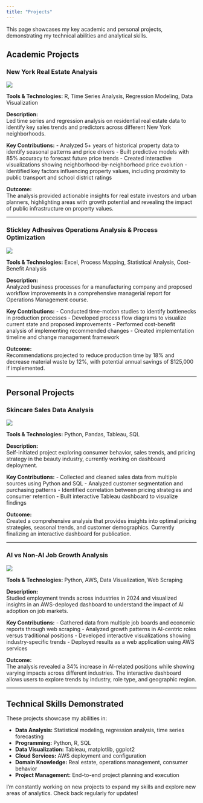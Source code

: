 ```yaml
---
title: "Projects"
---
```


This page showcases my key academic and personal projects, demonstrating my technical abilities and analytical skills.

## Academic Projects

### <a name="real-estate"></a>New York Real Estate Analysis

![](images/project1.jpg){fig-alt="New York Real Estate Analysis" .img-fluid .rounded}

**Tools & Technologies:** R, Time Series Analysis, Regression Modeling, Data Visualization

**Description:**  
Led time series and regression analysis on residential real estate data to identify key sales trends and predictors across different New York neighborhoods.

**Key Contributions:**
- Analyzed 5+ years of historical property data to identify seasonal patterns and price drivers
- Built predictive models with 85% accuracy to forecast future price trends
- Created interactive visualizations showing neighborhood-by-neighborhood price evolution
- Identified key factors influencing property values, including proximity to public transport and school district ratings

**Outcome:**  
The analysis provided actionable insights for real estate investors and urban planners, highlighting areas with growth potential and revealing the impact of public infrastructure on property values.

---

### <a name="adhesives"></a>Stickley Adhesives Operations Analysis & Process Optimization

![](images/project3.jpg){fig-alt="Stickley Adhesives Operations Analysis" .img-fluid .rounded}

**Tools & Technologies:** Excel, Process Mapping, Statistical Analysis, Cost-Benefit Analysis

**Description:**  
Analyzed business processes for a manufacturing company and proposed workflow improvements in a comprehensive managerial report for Operations Management course.

**Key Contributions:**
- Conducted time-motion studies to identify bottlenecks in production processes
- Developed process flow diagrams to visualize current state and proposed improvements
- Performed cost-benefit analysis of implementing recommended changes
- Created implementation timeline and change management framework

**Outcome:**  
Recommendations projected to reduce production time by 18% and decrease material waste by 12%, with potential annual savings of $125,000 if implemented.

---

## Personal Projects

### <a name="skincare"></a>Skincare Sales Data Analysis

![](images/project4.jpg){fig-alt="Skincare Sales Data Analysis" .img-fluid .rounded}

**Tools & Technologies:** Python, Pandas, Tableau, SQL

**Description:**  
Self-initiated project exploring consumer behavior, sales trends, and pricing strategy in the beauty industry, currently working on dashboard deployment.

**Key Contributions:**
- Collected and cleaned sales data from multiple sources using Python and SQL
- Analyzed customer segmentation and purchasing patterns
- Identified correlation between pricing strategies and consumer retention
- Built interactive Tableau dashboard to visualize findings

**Outcome:**  
Created a comprehensive analysis that provides insights into optimal pricing strategies, seasonal trends, and customer demographics. Currently finalizing an interactive dashboard for publication.

---

### <a name="job-growth"></a>AI vs Non-AI Job Growth Analysis

![](images/project2.jpg){fig-alt="AI vs Non-AI Job Growth Analysis" .img-fluid .rounded}

**Tools & Technologies:** Python, AWS, Data Visualization, Web Scraping

**Description:**  
Studied employment trends across industries in 2024 and visualized insights in an AWS-deployed dashboard to understand the impact of AI adoption on job markets.

**Key Contributions:**
- Gathered data from multiple job boards and economic reports through web scraping
- Analyzed growth patterns in AI-centric roles versus traditional positions
- Developed interactive visualizations showing industry-specific trends
- Deployed results as a web application using AWS services

**Outcome:**  
The analysis revealed a 34% increase in AI-related positions while showing varying impacts across different industries. The interactive dashboard allows users to explore trends by industry, role type, and geographic region.

---

## Technical Skills Demonstrated

These projects showcase my abilities in:

- **Data Analysis:** Statistical modeling, regression analysis, time series forecasting
- **Programming:** Python, R, SQL
- **Data Visualization:** Tableau, matplotlib, ggplot2
- **Cloud Services:** AWS deployment and configuration
- **Domain Knowledge:** Real estate, operations management, consumer behavior
- **Project Management:** End-to-end project planning and execution

I'm constantly working on new projects to expand my skills and explore new areas of analytics. Check back regularly for updates!